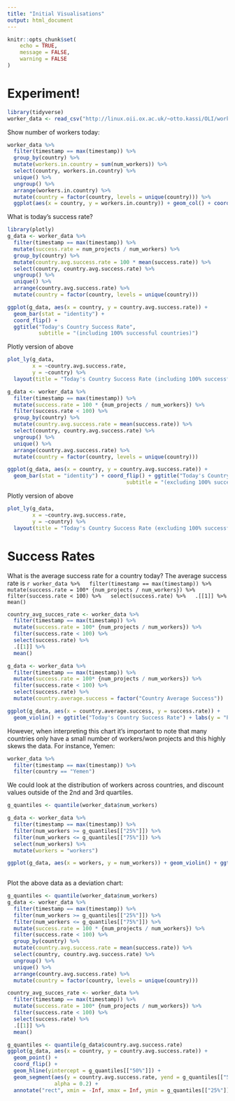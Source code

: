 ```yaml
---
title: "Initial Visualisations"
output: html_document
---
```


```r
knitr::opts_chunk$set(
	echo = TRUE,
	message = FALSE,
	warning = FALSE
)
```

# Experiment!

```r
library(tidyverse)
worker_data <- read_csv("http://linux.oii.ox.ac.uk/~otto.kassi/OLI/worker_countrydata.txt")
```

Show number of workers today:

```r
worker_data %>%
  filter(timestamp == max(timestamp)) %>%
  group_by(country) %>%
  mutate(workers.in.country = sum(num_workers)) %>%
  select(country, workers.in.country) %>%
  unique() %>%
  ungroup() %>%
  arrange(workers.in.country) %>%
  mutate(country = factor(country, levels = unique(country))) %>%
  ggplot(aes(x = country, y = workers.in.country)) + geom_col() + coord_flip() + ggtitle("Most Recent Number of Workers per country")

```

What is today's success rate?

```r
library(plotly)
g_data <- worker_data %>%
  filter(timestamp == max(timestamp)) %>%
  mutate(success.rate = num_projects / num_workers) %>%
  group_by(country) %>%
  mutate(country.avg.success.rate = 100 * mean(success.rate)) %>%
  select(country, country.avg.success.rate) %>%
  ungroup() %>%
  unique() %>%
  arrange(country.avg.success.rate) %>%
  mutate(country = factor(country, levels = unique(country)))

ggplot(g_data, aes(x = country, y = country.avg.success.rate)) +
  geom_bar(stat = "identity") +
  coord_flip() +
  ggtitle("Today's Country Success Rate",
          subtitle = "(including 100% successful countries)")
```

Plotly version of above

```r
plot_ly(g_data,
        x = ~country.avg.success.rate,
        y = ~country) %>%
  layout(title = "Today's Country Success Rate (including 100% successful countries)")
```


```r
g_data <- worker_data %>%
  filter(timestamp == max(timestamp)) %>%
  mutate(success.rate = 100 * {num_projects / num_workers}) %>%
  filter(success.rate < 100) %>%
  group_by(country) %>%
  mutate(country.avg.success.rate = mean(success.rate)) %>%
  select(country, country.avg.success.rate) %>%
  ungroup() %>%
  unique() %>%
  arrange(country.avg.success.rate) %>%
  mutate(country = factor(country, levels = unique(country)))

ggplot(g_data, aes(x = country, y = country.avg.success.rate)) + 
  geom_bar(stat = "identity") + coord_flip() + ggtitle("Today's Country Success Rate",
                                      subtitle = "(excluding 100% successful countries)")
```

Plotly version of above

```r
plot_ly(g_data,
        x = ~country.avg.success.rate,
        y = ~country) %>%
  layout(title = "Today's Country Success Rate (excluding 100% successful countries)")
```


# Success Rates 

What is the average success rate for a country today? The average success rate is `r worker_data %>%
  filter(timestamp == max(timestamp)) %>%
  mutate(success.rate = 100* {num_projects / num_workers}) %>%
  filter(success.rate < 100) %>%
  select(success.rate) %>%
  .[[1]] %>%
  mean()`

```r
country_avg_succes_rate <- worker_data %>%
  filter(timestamp == max(timestamp)) %>%
  mutate(success.rate = 100* {num_projects / num_workers}) %>%
  filter(success.rate < 100) %>%
  select(success.rate) %>%
  .[[1]] %>%
  mean()

g_data <- worker_data %>%
  filter(timestamp == max(timestamp)) %>%
  mutate(success.rate = 100* {num_projects / num_workers}) %>%
  filter(success.rate < 100) %>%
  select(success.rate) %>%
  mutate(country.average.success = factor("Country Average Success"))

ggplot(g_data, aes(x = country.average.success, y = success.rate)) + 
  geom_violin() + ggtitle("Today's Country Success Rate") + labs(y = "Percent", x = "")

```

However, when interpreting this chart it's important to note that many countries only have a small number of workers/won projects and this highly skews the data. For instance, Yemen:

```r
worker_data %>%
  filter(timestamp == max(timestamp)) %>%
  filter(country == "Yemen")
```

We could look at the distribution of workers across countries, and discount values outside of the 2nd and 3rd quartiles.

```r
g_quantiles <- quantile(worker_data$num_workers)

g_data <- worker_data %>%
  filter(timestamp == max(timestamp)) %>%
  filter(num_workers >= g_quantiles[["25%"]]) %>%
  filter(num_workers <= g_quantiles[["75%"]]) %>%
  select(num_workers) %>%
  mutate(workers = "workers")

ggplot(g_data, aes(x = workers, y = num_workers)) + geom_violin() + ggtitle("Distribution of number of workers",
                                                                            subtitle = "For the 2nd - 3rd quantiles")
```

Plot the above data as a deviation chart:

```r
g_quantiles <- quantile(worker_data$num_workers)
g_data <- worker_data %>%
  filter(timestamp == max(timestamp)) %>%
  filter(num_workers >= g_quantiles[["25%"]]) %>%
  filter(num_workers <= g_quantiles[["75%"]]) %>%
  mutate(success.rate = 100 * {num_projects / num_workers}) %>%
  filter(success.rate < 100) %>%
  group_by(country) %>%
  mutate(country.avg.success.rate = mean(success.rate)) %>%
  select(country, country.avg.success.rate) %>%
  ungroup() %>%
  unique() %>%
  arrange(country.avg.success.rate) %>%
  mutate(country = factor(country, levels = unique(country)))

country_avg_succes_rate <- worker_data %>%
  filter(timestamp == max(timestamp)) %>%
  mutate(success.rate = 100* {num_projects / num_workers}) %>%
  filter(success.rate < 100) %>%
  select(success.rate) %>%
  .[[1]] %>%
  mean()

g_quantiles <- quantile(g_data$country.avg.success.rate)
ggplot(g_data, aes(x = country, y = country.avg.success.rate)) + 
  geom_point() + 
  coord_flip() + 
  geom_hline(yintercept = g_quantiles[["50%"]]) + 
  geom_segment(aes(y = country.avg.success.rate, yend = g_quantiles[["50%"]], xend = country), size = 2,
               alpha = 0.2) +
  annotate("rect", xmin = -Inf, xmax = Inf, ymin = g_quantiles[["25%"]], ymax = g_quantiles[["75%"]], fill = "blue", alpha = .1, color = NA) + labs(x = "", y = "Success Rate %")


```







